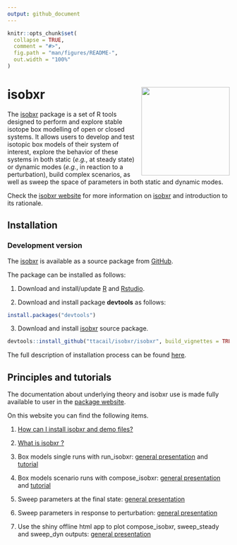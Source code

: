 ```yaml
---
output: github_document
---
```


<!-- README.md is generated from README.Rmd. Please edit that file -->

```r
knitr::opts_chunk$set(
  collapse = TRUE,
  comment = "#>",
  fig.path = "man/figures/README-",
  out.width = "100%"
)
```

# isobxr <img src="man/figures/README-logo.png" align="right" height="200px" />

<!-- badges: start -->
<!-- badges: end -->

The [isobxr](https://ttacail.github.io/isobxr_web/) package is a set of R tools designed to perform and explore stable isotope box
modelling of open or closed systems.
It allows users to develop and test isotopic box models of their system of interest, explore the behavior of these systems
in both static (*e.g.*, at steady state) or dynamic modes (*e.g.*, in reaction to a perturbation), build complex scenarios, 
as well as sweep the space of parameters in both static and dynamic modes.

Check the [isobxr website](https://ttacail.github.io/isobxr_web/) for more information on [isobxr](https://ttacail.github.io/isobxr_web/) and introduction to its rationale. 

## Installation

<!-- ## CRAN version -->

<!-- You can install the released version of isobxr from [CRAN](https://CRAN.R-project.org) with: -->

<!-- ``` r -->
<!-- install.packages("isobxr") -->
<!-- ``` -->

### Development version

The [isobxr](https://ttacail.github.io/isobxr/) is available as a source package from [GitHub](https://github.com/).

The package can be installed as follows:

1. Download and install/update [R](https://cran.r-project.org/) and 
[Rstudio](https://www.rstudio.com/products/rstudio/download/).

2. Download and install package **devtools** as follows:

```r
install.packages("devtools")
```

3. Download and install [isobxr](https://ttacail.github.io/isobxr/) source package.

```r
devtools::install_github("ttacail/isobxr/isobxr", build_vignettes = TRUE) # FALSE if no pandoc/Rstudio 
```

The full description of installation process can be found [here](https://ttacail.github.io/isobxr_web/vgn_01_Installation.html).


## Principles and tutorials

The documentation about underlying theory and isobxr use is made fully available to user in the [package website](https://ttacail.github.io/isobxr_web/index.html).

On this website you can find the following items.

1. [How can I install isobxr and demo files?](https://ttacail.github.io/isobxr_web/vgn_01_Installation.html)

2. [What is isobxr ?](https://ttacail.github.io/isobxr_web/vgn_02_General_presentation.html)

3. Box models single runs with run_isobxr: [general presentation](https://ttacail.github.io/isobxr_web/vgn_03_Run_isobxr_presentation.html) and [tutorial](https://ttacail.github.io/isobxr_web/vgn_04_Run_isobxr_tutorial.html)

4. Box models scenario runs with compose_isobxr: [general presentation](https://ttacail.github.io/isobxr_web/vgn_05_compose_isobxr.html)  and [tutorial](https://ttacail.github.io/isobxr_web/vgn_06_compose_isobxr_tutorial.html)

5. Sweep parameters at the final state: [general presentation](https://ttacail.github.io/isobxr_web/vgn_07_sweep_steady.html)

6. Sweep parameters in response to perturbation: [general presentation](https://ttacail.github.io/isobxr_web/vgn_08_sweep_dyn.html)

7. Use the shiny offline html app to plot compose_isobxr, sweep_steady and sweep_dyn outputs: [general presentation](https://ttacail.github.io/isobxr_web/vgn_09_runShinyPlots.html)

